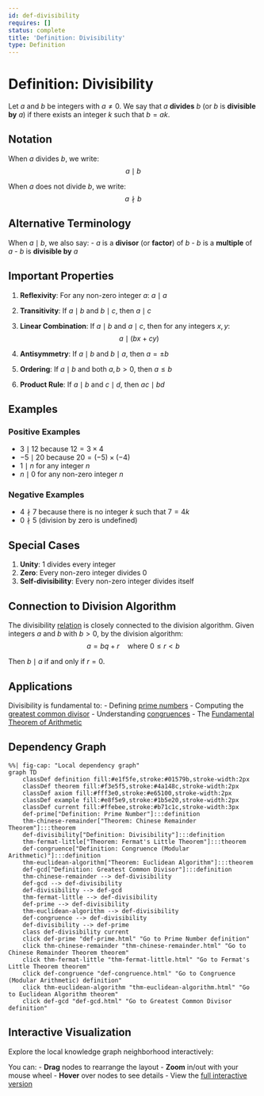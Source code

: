 ```yaml
---
id: def-divisibility
requires: []
status: complete
title: 'Definition: Divisibility'
type: Definition
---
```


# Definition: Divisibility {#def-divisibility}

Let $a$ and $b$ be integers with $a \neq 0$. We say that $a$ **divides** $b$ (or $b$ is **divisible by** $a$) if there exists an integer $k$ such that $b = ak$.

## Notation

When $a$ divides $b$, we write:
$$a \mid b$$

When $a$ does not divide $b$, we write:
$$a \nmid b$$

## Alternative Terminology

When $a \mid b$, we also say:
- $a$ is a **divisor** (or **factor**) of $b$
- $b$ is a **multiple** of $a$
- $b$ is **divisible by** $a$

## Important Properties

1. **Reflexivity**: For any non-zero integer $a$: $a \mid a$

2. **Transitivity**: If $a \mid b$ and $b \mid c$, then $a \mid c$

3. **Linear Combination**: If $a \mid b$ and $a \mid c$, then for any integers $x, y$:
   $$a \mid (bx + cy)$$

4. **Antisymmetry**: If $a \mid b$ and $b \mid a$, then $a = \pm b$

5. **Ordering**: If $a \mid b$ and both $a, b > 0$, then $a \leq b$

6. **Product Rule**: If $a \mid b$ and $c \mid d$, then $ac \mid bd$

## Examples

### Positive Examples
- $3 \mid 12$ because $12 = 3 \times 4$
- $-5 \mid 20$ because $20 = (-5) \times (-4)$
- $1 \mid n$ for any integer $n$
- $n \mid 0$ for any non-zero integer $n$

### Negative Examples
- $4 \nmid 7$ because there is no integer $k$ such that $7 = 4k$
- $0 \nmid 5$ (division by zero is undefined)

## Special Cases

1. **Unity**: $1$ divides every integer
2. **Zero**: Every non-zero integer divides $0$
3. **Self-divisibility**: Every non-zero integer divides itself

## Connection to Division Algorithm

The divisibility [relation](../logic-set-theory/def-relation.qmd) is closely connected to the division algorithm. Given integers $a$ and $b$ with $b > 0$, by the division algorithm:
$$a = bq + r \quad \text{where } 0 \leq r < b$$

Then $b \mid a$ if and only if $r = 0$.

## Applications

Divisibility is fundamental to:
- Defining [prime numbers](def-prime.qmd)
- Computing the [greatest common divisor](def-gcd.qmd)
- Understanding [congruences](def-congruence.qmd)
- The [Fundamental Theorem of Arithmetic](thm-fundamental-arithmetic.qmd)

## Dependency Graph

```mermaid
%%| fig-cap: "Local dependency graph"
graph TD
    classDef definition fill:#e1f5fe,stroke:#01579b,stroke-width:2px
    classDef theorem fill:#f3e5f5,stroke:#4a148c,stroke-width:2px
    classDef axiom fill:#fff3e0,stroke:#e65100,stroke-width:2px
    classDef example fill:#e8f5e9,stroke:#1b5e20,stroke-width:2px
    classDef current fill:#ffebee,stroke:#b71c1c,stroke-width:3px
    def-prime["Definition: Prime Number"]:::definition
    thm-chinese-remainder["Theorem: Chinese Remainder Theorem"]:::theorem
    def-divisibility["Definition: Divisibility"]:::definition
    thm-fermat-little["Theorem: Fermat's Little Theorem"]:::theorem
    def-congruence["Definition: Congruence (Modular Arithmetic)"]:::definition
    thm-euclidean-algorithm["Theorem: Euclidean Algorithm"]:::theorem
    def-gcd["Definition: Greatest Common Divisor"]:::definition
    thm-chinese-remainder --> def-divisibility
    def-gcd --> def-divisibility
    def-divisibility --> def-gcd
    thm-fermat-little --> def-divisibility
    def-prime --> def-divisibility
    thm-euclidean-algorithm --> def-divisibility
    def-congruence --> def-divisibility
    def-divisibility --> def-prime
    class def-divisibility current
    click def-prime "def-prime.html" "Go to Prime Number definition"
    click thm-chinese-remainder "thm-chinese-remainder.html" "Go to Chinese Remainder Theorem theorem"
    click thm-fermat-little "thm-fermat-little.html" "Go to Fermat's Little Theorem theorem"
    click def-congruence "def-congruence.html" "Go to Congruence (Modular Arithmetic) definition"
    click thm-euclidean-algorithm "thm-euclidean-algorithm.html" "Go to Euclidean Algorithm theorem"
    click def-gcd "def-gcd.html" "Go to Greatest Common Divisor definition"
```

## Interactive Visualization

Explore the local knowledge graph neighborhood interactively:

::: {.graph-viz data-id="def-divisibility" data-width="700" data-height="500"}
:::

You can:
- **Drag** nodes to rearrange the layout
- **Zoom** in/out with your mouse wheel
- **Hover** over nodes to see details
- View the [full interactive version](../../output/interactive/def-divisibility.html){target="_blank"}
